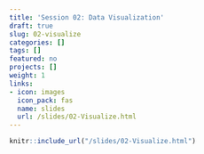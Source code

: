 ```yaml
---
title: 'Session 02: Data Visualization'
draft: true
slug: 02-visualize
categories: []
tags: []
featured: no
projects: []
weight: 1
links:
- icon: images
  icon_pack: fas
  name: slides
  url: /slides/02-Visualize.html
---
```


```r
knitr::include_url("/slides/02-Visualize.html")
```
